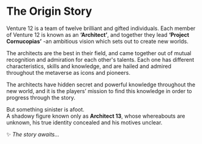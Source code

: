 # The Origin Story

Venture 12 is a team of twelve brilliant and gifted individuals. Each member of Venture 12 is known as an **‘Architect’**, and together they lead **‘Project Cornucopias’** -an ambitious vision which sets out to create new worlds.

The architects are the best in their field, and came together out of mutual recognition and admiration for each other's talents. Each one has different characteristics, skills and knowledge, and are hailed and admired throughout the metaverse as icons and pioneers.

The architects have hidden secret and powerful knowledge throughout the new world, and it is the players’ mission to find this knowledge in order to progress through the story.

But something sinister is afoot.  
A shadowy figure known only as **Architect 13**, whose whereabouts are unknown, his true identity concealed and his motives unclear.


✨ *The story awaits...*
